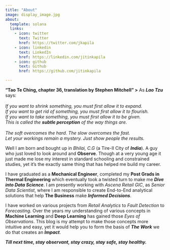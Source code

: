 ```yaml
---
title: "About"
image: display_image.jpg
about:
  template: solana
  links:
    - icon: twitter
      text: Twitter
      href: https://twitter.com/jkapila
    - icon: linkedin
      text: LinkedIn
      href: https://linkedin.com/jitinkapila
    - icon: github
      text: Github
      href: https://github.com/jitinkapila

---
```


**"Tao Te Ching, chapter 36, translation by Stephen Mitchell" >**
As ***Lao Tzu*** says:  
<br />
_If you want to shrink something, you must first allow it to expand.  
If you want to get rid of something, you must first allow it to flourish.  
If you want to take something, you must first allow it to be given.  
This is called the **subtle perception** of the way things are._  
<br />
_The soft overcomes the hard. The slow overcomes the fast.  
Let your workings remain a mystery. Just show people the results._
<br />

Well I am born and bought up in *Bhilai, C.G* (a Tire-II City of ***India***). A guy who just loved to look around and **Observe**. Though at a very young age it just made me lose my interest in standard schooling and constrained studies, yet it's the exactly same thing that has helped me build my career.

I have graduated as a **Mechanical Engineer**, completed my **Post Grads in Thermal Engineering** which eventually took a twisted turn to make me ***Dive into Data Science***. I am presently working with _Ascena Retail GIC_, as _Senior Data Scientist_, where I am responsible to create End-to-End analytical solutions that help **The Business** make ***Informed Decisions***.


I have worked on various projects from _Retail Analytics_ to _Fault Detection_ to _Forecasting_. Over the years my understanding of various concepts in **Machine Learning** and **Deep Learning** has gained those _Eyes of Observations_. This blog is my attempt to make those concepts more intuitive and easy, yet it would help you to form the basis of ***The Work*** we do that creates an ***Impact***.


***Till next time, stay observant, stay crazy, stay safe, stay healthy.***


